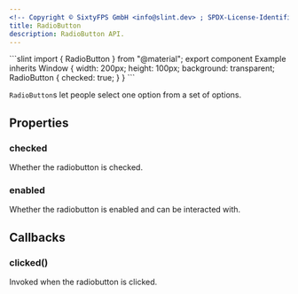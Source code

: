 ```yaml
---
<!-- Copyright © SixtyFPS GmbH <info@slint.dev> ; SPDX-License-Identifier: MIT -->
title: RadioButton
description: RadioButton API.
---
```



<CodeSnippetMD imagePath="/src/assets/generated/radiobutton.png" scale="3" imageWidth="300" imageHeight="200" imageAlt="" needsBackground="true">
```slint
import { RadioButton } from "@material";
export component Example inherits Window {
    width: 200px;
    height: 100px;
    background: transparent;
    RadioButton {
        checked: true;
    }
}
```
</CodeSnippetMD>

`RadioButton`s let people select one option from a set of options.

## Properties

### checked
<SlintProperty propName="checked" typeName="bool" propertyVisibility="in">
Whether the radiobutton is checked.
</SlintProperty>

### enabled
<SlintProperty propName="enabled" typeName="bool" defaultValue="true">
Whether the radiobutton is enabled and can be interacted with.
</SlintProperty>

## Callbacks

### clicked()
Invoked when the radiobutton is clicked.
